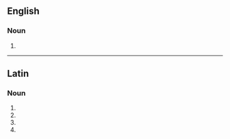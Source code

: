 {{also|mentulæ}}
==English==

===Noun===
{{head|en|noun form}}

# {{plural of|mentula|lang=en}}

----

==Latin==

===Noun===
{{head|la|noun form|g=f}}

# {{inflection of|lang=la|mentula||gen|s}}
# {{inflection of|lang=la|mentula||dat|s}}
# {{inflection of|lang=la|mentula||nom|p}}
# {{inflection of|lang=la|mentula||voc|p}}
